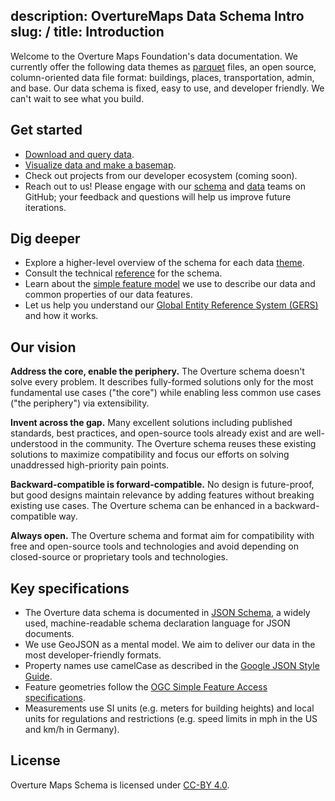description: OvertureMaps Data Schema Intro
slug: /
title: Introduction
---

Welcome to the Overture Maps Foundation's data documentation. We currently offer the following data themes as [parquet](https://parquet.apache.org/) files, an open source, column-oriented data file format: buildings, places, transportation, admin, and base. Our data schema is fixed, easy to use, and developer friendly. We can't wait to see what you build.

## Get started
- [Download and query data](https://github.com/OvertureMaps/data).
- [Visualize data and make a basemap](https://labs.overturemaps.org/how-to/).
- Check out projects from our developer ecosystem (coming soon).
- Reach out to us! Please engage with our [schema](https://github.com/OvertureMaps/schema/discussions) and [data](https://github.com/OvertureMaps/data/discussions) teams on GitHub; your feedback and questions will help us improve future iterations.

## Dig deeper
- Explore a higher-level overview of the schema for each data [theme](themes). 
- Consult the technical [reference](reference) for the schema.
- Learn about the [simple feature model](/overview/feature-model) we use to describe our data and common properties of our data features.
- Let us help you understand our [Global Entity Reference System (GERS)](gers) and how it works.

## Our vision
**Address the core, enable the periphery.** The Overture schema doesn't solve every problem. It describes fully-formed solutions only for the most fundamental use cases ("the core") while enabling
less common use cases ("the periphery") via extensibility.

**Invent across the gap.** Many excellent solutions including published standards, best practices, and open-source tools already exist and are well-understood in the community. The Overture schema reuses these existing solutions to maximize compatibility and focus our efforts on solving unaddressed high-priority pain points.

**Backward-compatible is forward-compatible.** No design is future-proof, but good designs maintain relevance by adding features without breaking existing use cases. The Overture schema can be enhanced in a backward-compatible way.

**Always open.** The Overture schema and format aim for compatibility with free and open-source tools and technologies and avoid depending on closed-source or proprietary tools and technologies.


## Key specifications
- The Overture data schema is documented in [JSON Schema](https://json-schema.org/), a widely used, machine-readable schema declaration language for JSON documents.
- We use GeoJSON as a mental model. We aim to deliver our data in the most developer-friendly formats. 
- Property names use camelCase as described in the [Google JSON Style Guide](https://google.github.io/styleguide/jsoncstyleguide.xml).
- Feature geometries follow the [OGC Simple Feature Access specifications](https://www.ogc.org/standard/sfa/).
- Measurements use SI units (e.g. meters for building heights) and local units for regulations and restrictions (e.g. speed limits in mph in the US and km/h in Germany).

## License
Overture Maps Schema is licensed under [CC-BY 4.0](https://creativecommons.org/licenses/by/4.0/legalcode).
